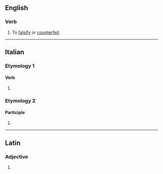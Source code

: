 ==English==

===Verb===
{{en-verb}}

# {{lb|en|transitive}} To [[falsify]] or [[counterfeit]].

----

==Italian==

===Etymology 1===

====Verb====
{{head|it|verb form}}

# {{inflection of|it|falsificare||2|p|pres|indc|;|2|p|impr}}

===Etymology 2===

====Participle====
{{head|it|past participle form|g=f-p}}

# {{feminine plural of|it|falsificato}}

----

==Latin==

===Adjective===
{{la-adj-form|falsificāte}}

# {{inflection of|la|falsificātus||voc|m|s}}